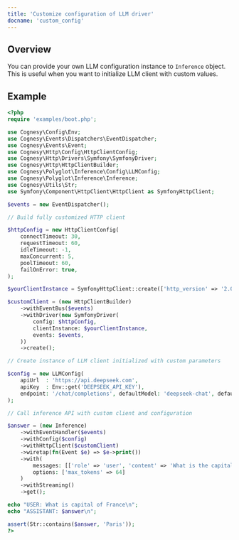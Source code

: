 ```yaml
---
title: 'Customize configuration of LLM driver'
docname: 'custom_config'
---
```


## Overview

You can provide your own LLM configuration instance to `Inference` object. This is useful
when you want to initialize LLM client with custom values.

## Example

```php
<?php
require 'examples/boot.php';

use Cognesy\Config\Env;
use Cognesy\Events\Dispatchers\EventDispatcher;
use Cognesy\Events\Event;
use Cognesy\Http\Config\HttpClientConfig;
use Cognesy\Http\Drivers\Symfony\SymfonyDriver;
use Cognesy\Http\HttpClientBuilder;
use Cognesy\Polyglot\Inference\Config\LLMConfig;
use Cognesy\Polyglot\Inference\Inference;
use Cognesy\Utils\Str;
use Symfony\Component\HttpClient\HttpClient as SymfonyHttpClient;

$events = new EventDispatcher();

// Build fully customized HTTP client

$httpConfig = new HttpClientConfig(
    connectTimeout: 30,
    requestTimeout: 60,
    idleTimeout: -1,
    maxConcurrent: 5,
    poolTimeout: 60,
    failOnError: true,
);

$yourClientInstance = SymfonyHttpClient::create(['http_version' => '2.0']);

$customClient = (new HttpClientBuilder)
    ->withEventBus($events)
    ->withDriver(new SymfonyDriver(
        config: $httpConfig,
        clientInstance: $yourClientInstance,
        events: $events,
    ))
    ->create();

// Create instance of LLM client initialized with custom parameters

$config = new LLMConfig(
    apiUrl  : 'https://api.deepseek.com',
    apiKey  : Env::get('DEEPSEEK_API_KEY'),
    endpoint: '/chat/completions', defaultModel: 'deepseek-chat', defaultMaxTokens: 128, driver: 'deepseek',
);

// Call inference API with custom client and configuration

$answer = (new Inference)
    ->withEventHandler($events)
    ->withConfig($config)
    ->withHttpClient($customClient)
    ->wiretap(fn(Event $e) => $e->print())
    ->with(
        messages: [['role' => 'user', 'content' => 'What is the capital of France']],
        options: ['max_tokens' => 64]
    )
    ->withStreaming()
    ->get();

echo "USER: What is capital of France\n";
echo "ASSISTANT: $answer\n";

assert(Str::contains($answer, 'Paris'));
?>
```
